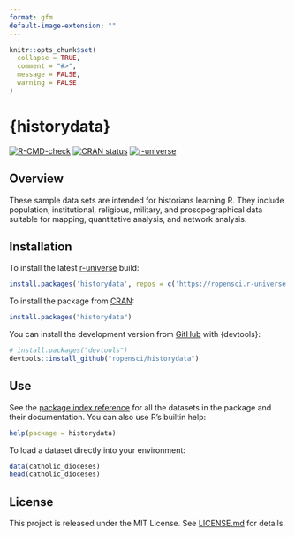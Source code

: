 ```yaml
---
format: gfm
default-image-extension: ""
---
```


<!-- README.md is rendered from README.qmd. Edit README.qmd and render to update README.md -->

```R
knitr::opts_chunk$set(
  collapse = TRUE,
  comment = "#>",
  message = FALSE,
  warning = FALSE
)
```

# {historydata}

<!-- badges: start -->
[![R-CMD-check](https://github.com/ropensci/historydata/actions/workflows/R-CMD-check.yaml/badge.svg)](https://github.com/ropensci/historydata/actions/workflows/R-CMD-check.yaml)
[![CRAN status](https://www.r-pkg.org/badges/version/historydata)](https://CRAN.R-project.org/package=historydata)
[![r-universe](https://ropensci.r-universe.dev/badges/historydata)](https://ropensci.r-universe.dev/historydata)
<!-- badges: end -->

## Overview

These sample data sets are intended for historians learning R. They include population, institutional, religious, military, and prosopographical data suitable for mapping, quantitative analysis, and network analysis.

## Installation

To install the latest [r-universe](https://ropensci.r-universe.dev/historydata) build:

```R
install.packages('historydata', repos = c('https://ropensci.r-universe.dev'))
```

To install the package from [CRAN](https://cran.r-project.org/package=historydata):

```R
install.packages("historydata")
```

You can install the development version from [GitHub](https://github.com/ropensci/historydata) with {devtools}:

```R
# install.packages("devtools")
devtools::install_github("ropensci/historydata")
```

## Use

See the [package index reference](https://docs.ropensci.org/historydata/reference/index.html) for all the datasets in the package and their documentation. You can also use R's builtin help:

```R
help(package = historydata)
```

To load a dataset directly into your environment:

```R
data(catholic_dioceses)
head(catholic_dioceses)
```

## License

This project is released under the MIT License. See [LICENSE.md](./LICENSE.md) for details.
